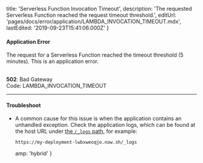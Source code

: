 
  title: 'Serverless Function Invocation Timeout',
  description:
    'The requested Serverless Function reached the request timeout threshold.',
  editUrl: 'pages/docs/error/application/LAMBDA_INVOCATION_TIMEOUT.mdx',
  lastEdited: '2019-09-23T15:41:06.000Z'
}

#### Application Error

The request for a Serverless Function reached the timeout threshold (5 minutes). This is an application error.

<br />

<Note label={false}>
  <b>502</b>: Bad Gateway
  <br />
  Code: <InlineCode>LAMBDA_INVOCATION_TIMEOUT</InlineCode>
</Note>

---

#### Troubleshoot

- A common cause for this issue is when the application contains an unhandled exception. Check the application logs, which can be found at the host URL under [the `/_logs` path](/docs/v2/advanced/concepts/special-paths#logs-view), for example:
  ```
  https://my-deployment-lwbxweoqjo.now.sh/_logs
  ```


  amp: 'hybrid'
}
